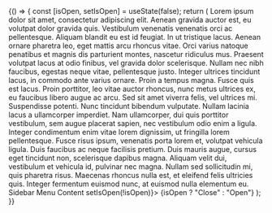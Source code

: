 
<Meta title="Components/Sidebar" component={Sidebar} />

<Preview>
  <Story name="sidebar">
    {() => {
      const [isOpen, setIsOpen] = useState(false);
      return (
        <Grid>
          <Row alignItems="flex-start">
            <Column size="6">
              <Text align="justify">
                Lorem ipsum dolor sit amet, consectetur adipiscing elit. Aenean
                gravida auctor est, eu volutpat dolor gravida quis. Vestibulum
                venenatis venenatis orci ac pellentesque. Aliquam blandit eu est
                id feugiat. In ut tristique lacus. Aenean ornare pharetra leo,
                eget mattis arcu rhoncus vitae. Orci varius natoque penatibus et
                magnis dis parturient montes, nascetur ridiculus mus. Praesent
                volutpat lacus at odio finibus, vel gravida dolor scelerisque.
                Nullam nec nibh faucibus, egestas neque vitae, pellentesque
                justo. Integer ultrices tincidunt lacus, in commodo ante varius
                ornare. Proin a tempus magna.
              </Text>
            </Column>
            <Column size="6">
              <Text align="justify">
                Fusce quis est lacus. Proin porttitor, leo vitae auctor rhoncus,
                nunc metus ultrices ex, eu faucibus libero augue ac arcu. Sed
                sit amet viverra felis, vel ultrices mi. Suspendisse potenti.
                Nunc tincidunt bibendum vulputate. Nullam lacinia lacus a
                ullamcorper imperdiet. Nam ullamcorper, dui quis porttitor
                vestibulum, sem augue placerat sapien, nec vestibulum odio enim
                a ligula. Integer condimentum enim vitae lorem dignissim, ut
                fringilla lorem pellentesque. Fusce risus ipsum, venenatis porta
                lorem et, volutpat vehicula ligula. Duis faucibus ac neque
                facilisis pretium. Duis mauris augue, cursus eget tincidunt non,
                scelerisque dapibus magna. Aliquam velit dui, vestibulum et
                vehicula id, pulvinar nec magna. Nullam sed sollicitudin mi,
                quis pharetra risus. Maecenas rhoncus nulla est, et eleifend
                felis ultricies quis. Integer fermentum euismod nunc, at euismod
                nulla elementum eu.
              </Text>
            </Column>
          </Row>
          <Sidebar isOpen={isOpen}>
            <Sidebar.menu>
              <Sidebar.title>Sidebar Menu</Sidebar.title>
              <Sidebar.content>Content</Sidebar.content>
            </Sidebar.menu>
            <Sidebar.button onClick={() => setIsOpen(!isOpen)}>
              {isOpen ? "Close" : "Open"}
            </Sidebar.button>
          </Sidebar>
        </Grid>
      );
    }}
  </Story>
</Preview>
